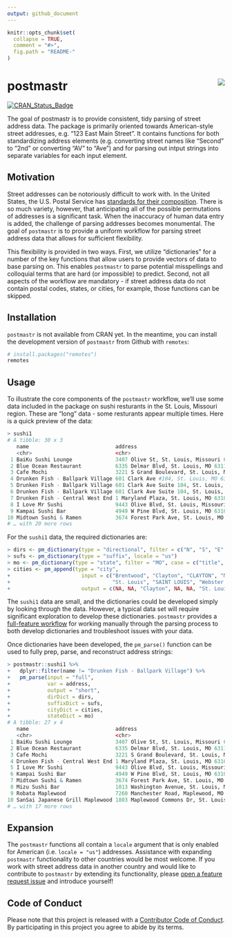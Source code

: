 ```yaml
---
output: github_document
---
```


<!-- README.md is generated from README.Rmd. Please edit that file -->

```r
knitr::opts_chunk$set(
  collapse = TRUE,
  comment = "#>",
  fig.path = "README-"
)
```

# postmastr <img src="man/figures/logo.png" align="right" />

[![CRAN_Status_Badge](http://www.r-pkg.org/badges/version/postmastr)](https://cran.r-project.org/package=postmastr)

The goal of postmastr is to provide consistent, tidy parsing of street address data. The package is primarily oriented towards American-style street addresses, e.g. "123 East Main Street". It contains functions for both standardizing address elements (e.g. converting street names like "Second" to "2nd" or converting "AV" to "Ave") and for parsing out intput strings into separate variables for each input element.

## Motivation
Street addresses can be notoriously difficult to work with. In the United States, the U.S. Postal Service has [standards for their composition](https://pe.usps.com/text/pub28/welcome.htm). There is so much variety, however, that anticipating all of the possible permutations of addresses is a significant task. When the inaccuracy of human data entry is added, the challenge of parsing addresses becomes monumental. The goal of `postmastr` is to provide a uniform workflow for parsing street address data that allows for sufficient flexibility. 

This flexibility is provided in two ways. First, we utilize "dictionaries" for a number of the key functions that allow users to provide vectors of data to base parsing on. This enables `postmastr` to parse potential misspellings and colloquial terms that are hard (or impossible) to predict. Second, not all aspects of the workflow are mandatory - if street address data do not contain postal codes, states, or cities, for example, those functions can be skipped. 

## Installation
`postmastr` is not available from CRAN yet. In the meantime, you can install the development version of `postmastr` from Github with `remotes`:

```r
# install.packages("remotes")
remotes
```

## Usage 
To illustrate the core components of the `postmastr` workflow, we'll use some data included in the package on sushi resturants in the St. Louis, Missouri region. These are "long" data - some resturants appear multiple times. Here is a quick preview of the data:

```r
> sushi1
# A tibble: 30 x 3
   name                            address                                           visit   
   <chr>                           <chr>                                             <chr>   
 1 BaiKu Sushi Lounge              3407 Olive St, St. Louis, Missouri 63103          3/20/18 
 2 Blue Ocean Restaurant           6335 Delmar Blvd, St. Louis, MO 63112             10/26/18
 3 Cafe Mochi                      3221 S Grand Boulevard, St. Louis, MO 63118       10/10/18
 4 Drunken Fish - Ballpark Village 601 Clark Ave #104, St. Louis, MO 63102-1719      4/28/18 
 5 Drunken Fish - Ballpark Village 601 Clark Ave Suite 104, St. Louis, MO 63102-1719 5/10/18 
 6 Drunken Fish - Ballpark Village 601 Clark Ave Suite 104, St. Louis, MO 63102-1719 8/7/18  
 7 Drunken Fish - Central West End 1 Maryland Plaza, St. Louis, MO 63108             12/2/18 
 8 I Love Mr Sushi                 9443 Olive Blvd, St. Louis, Missouri 63132        1/1/18  
 9 Kampai Sushi Bar                4949 W Pine Blvd, St. Louis, MO 63108             2/13/18 
10 Midtown Sushi & Ramen           3674 Forest Park Ave, St. Louis, MO 63108         3/4/18  
# … with 20 more rows
```

For the `sushi1` data, the required dictionaries are:

```r
> dirs <- pm_dictionary(type = "directional", filter = c("N", "S", "E", "W"), locale = "us")
> sufs <- pm_dictionary(type = "suffix", locale = "us")
> mo <- pm_dictionary(type = "state", filter = "MO", case = c("title", "upper"), locale = "us")
> cities <- pm_append(type = "city",
+                       input = c("Brentwood", "Clayton", "CLAYTON", "Maplewood", 
+                                 "St. Louis", "SAINT LOUIS", "Webster Groves"),
+                       output = c(NA, NA, "Clayton", NA, NA, "St. Louis", NA))
```

The `sushi1` data are small, and the dictionaries could be developed simply by looking through the data. However, a typical data set will require significant exploration to develop these dictionaries. `postmastr` provides a [full-feature workflow](https://slu-opengis.github.io/postmastr/articles/postmastr.html) for working manually through the parsing process to both develop dictionaries and troubleshoot issues with your data. 

Once dictionaries have been developed, the `pm_parse()` function can be used to fully prep, parse, and reconstruct address strings:

```r
> postmastr::sushi1 %>%
+   dplyr::filter(name != "Drunken Fish - Ballpark Village") %>%
+   pm_parse(input = "full",
+            var = address,
+            output = "short",
+            dirDict = dirs,
+            suffixDict = sufs,
+            cityDict = cities,
+            stateDict = mo)
# A tibble: 27 x 4
   name                            address                                        visit    pm.address               
   <chr>                           <chr>                                          <chr>    <chr>                    
 1 BaiKu Sushi Lounge              3407 Olive St, St. Louis, Missouri 63103       3/20/18  3407 Olive St            
 2 Blue Ocean Restaurant           6335 Delmar Blvd, St. Louis, MO 63112          10/26/18 6335 Delmar Blvd         
 3 Cafe Mochi                      3221 S Grand Boulevard, St. Louis, MO 63118    10/10/18 3221 S Grand Blvd        
 4 Drunken Fish - Central West End 1 Maryland Plaza, St. Louis, MO 63108          12/2/18  1 Maryland Plz           
 5 I Love Mr Sushi                 9443 Olive Blvd, St. Louis, Missouri 63132     1/1/18   9443 Olive Blvd          
 6 Kampai Sushi Bar                4949 W Pine Blvd, St. Louis, MO 63108          2/13/18  4949 W Pine Blvd         
 7 Midtown Sushi & Ramen           3674 Forest Park Ave, St. Louis, MO 63108      3/4/18   3674 Forest Park Ave     
 8 Mizu Sushi Bar                  1013 Washington Avenue, St. Louis, MO 63101    9/12/18  1013 Washington Ave      
 9 Robata Maplewood                7260 Manchester Road, Maplewood, MO 63143      11/1/18  7260 Manchester Rd       
10 SanSai Japanese Grill Maplewood 1803 Maplewood Commons Dr, St. Louis, MO 63143 2/14/18  1803 Maplewood Commons Dr
# … with 17 more rows
```

## Expansion
The `postmastr` functions all contain a `locale` argument that is only enabled for American (i.e. `locale = "us"`) addresses. Assistance with expanding `postmastr` functionality to other countries would be most welcome. If you work with street address data in another country and would like to contribute to `postmastr` by extending its functionality, please [open a feature request issue](https://github.com/slu-openGIS/postmastr/issues/new/choose) and introduce yourself!

## Code of Conduct
Please note that this project is released with a [Contributor Code of Conduct](.github/CODE_OF_CONDUCT.md). By participating in this project you agree to abide by its terms.
